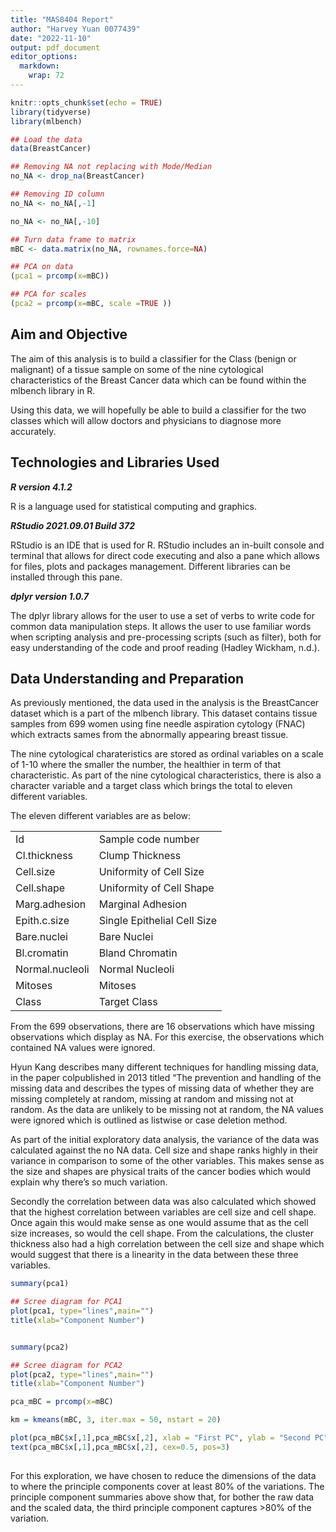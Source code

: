 ```yaml
---
title: "MAS8404 Report"
author: "Harvey Yuan 0077439"
date: "2022-11-10"
output: pdf_document
editor_options: 
  markdown: 
    wrap: 72
---
```


```r
knitr::opts_chunk$set(echo = TRUE)
library(tidyverse)
library(mlbench)

## Load the data
data(BreastCancer)

## Removing NA not replacing with Mode/Median
no_NA <- drop_na(BreastCancer)

## Removing ID column
no_NA <- no_NA[,-1]

no_NA <- no_NA[,-10]

## Turn data frame to matrix
mBC <- data.matrix(no_NA, rownames.force=NA)

## PCA on data
(pca1 = prcomp(x=mBC))

## PCA for scales
(pca2 = prcomp(x=mBC, scale =TRUE ))
```

## Aim and Objective

The aim of this analysis is to build a classifier for the Class (benign
or malignant) of a tissue sample on some of the nine cytological
characteristics of the Breast Cancer data which can be found within the
mlbench library in R.

Using this data, we will hopefully be able to build a classifier for the
two classes which will allow doctors and physicians to diagnose more
accurately.



## Technologies and Libraries Used

***R version 4.1.2***

R is a language used for statistical computing and graphics.

***RStudio 2021.09.01 Build 372***

RStudio is an IDE that is used for R. RStudio includes an in-built
console and terminal that allows for direct code executing and also a
pane which allows for files, plots and packages management. Different
libraries can be installed through this pane.

***dplyr version 1.0.7***

The dplyr library allows for the user to use a set of verbs to write
code for common data manipulation steps. It allows the user to use
familiar words when scripting analysis and pre-processing scripts (such
as filter), both for easy understanding of the code and proof reading
(Hadley Wickham, n.d.).

\newpage

## Data Understanding and Preparation

As previously mentioned, the data used in the analysis is the
BreastCancer dataset which is a part of the mlbench library. This
dataset contains tissue samples from 699 women using fine needle aspiration cytology (FNAC) which extracts sames from the abnormally
appearing breast tissue.

The nine cytological charateristics are stored as ordinal variables on a
scale of 1-10 where the smaller the number, the healthier in term of
that characteristic. As part of the nine cytological characteristics,
there is also a character variable and a target class which brings the
total to eleven different variables.

The eleven different variables are as below:

|                 |                             |
|-----------------|-----------------------------|
| Id              | Sample code number          |
| Cl.thickness    | Clump Thickness             |
| Cell.size       | Uniformity of Cell Size     |
| Cell.shape      | Uniformity of Cell Shape    |
| Marg.adhesion   | Marginal Adhesion           |
| Epith.c.size    | Single Epithelial Cell Size |
| Bare.nuclei     | Bare Nuclei                 |
| Bl.cromatin     | Bland Chromatin             |
| Normal.nucleoli | Normal Nucleoli             |
| Mitoses         | Mitoses                     |
| Class           | Target Class                |


From the 699 observations, there are 16 observations which have missing observations which display as NA. For this exercise, the observations which contained NA values were ignored. 

Hyun Kang describes many different techniques for handling missing data, in the paper colpublished in 2013 titled "The prevention and handling of the missing data and describes the types of missing data of whether they are missing completely at random, missing at random and missing not at random. As the data are unlikely to be missing not at random, the NA values were ignored which is outlined as listwise or case deletion method.


As part of the initial exploratory data analysis, the variance of the data was calculated against the no NA data. Cell size and shape ranks highly in their variance in comparison to some of the other variables. This makes sense as the size and shapes are physical traits of the cancer bodies which would explain why there's so much variation.

Secondly the correlation between data was also calculated which showed that the highest correlation between variables are cell size and cell shape. Once again this would make sense as one would assume that as the cell size increases, so would the cell shape. From the calculations, the cluster thickness also had a high correlation between the cell size and shape which would suggest that there is a linearity in the data between these three variables.

```r

summary(pca1)

## Scree diagram for PCA1
plot(pca1, type="lines",main="")
title(xlab="Component Number")


summary(pca2)

## Scree diagram for PCA2
plot(pca2, type="lines",main="")
title(xlab="Component Number")

pca_mBC = prcomp(x=mBC)

km = kmeans(mBC, 3, iter.max = 50, nstart = 20)

plot(pca_mBC$x[,1],pca_mBC$x[,2], xlab = "First PC", ylab = "Second PC", col=km$cluster, pch=km$cluster)
text(pca_mBC$x[,1],pca_mBC$x[,2], cex=0.5, pos=3)
  

```


For this exploration, we have chosen to reduce the dimensions of the data to where the principle components cover at least 80% of the variations. The principle component summaries above show that, for bother the raw data and the scaled data, the third principle component captures >80% of the variation. 


